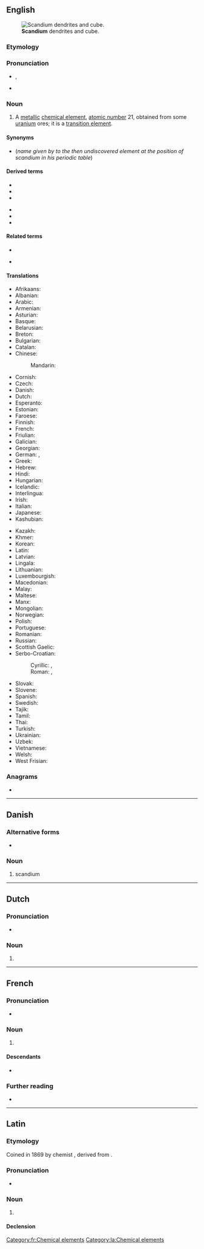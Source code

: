 {{also|Scandium}}
==English==
{{wikipedia}}
{{elements|Sc|calcium|Ca|titanium|Ti}}
[[File:Scandium sublimed dendritic and 1cm3 cube.jpg|thumb|'''Scandium''' dendrites and cube.]]

===Etymology===
{{suffix|en|Scandia|ium}}

===Pronunciation===
* {{enPR|skăn'dēəm}}, {{IPA|/ˈskændi.əm/|lang=en}}
* {{audio|En-us-scandium.ogg|Audio (US)|lang=en}}

===Noun===
{{en-noun|-}}

# {{senseid|en|Q713}}A [[metallic]] [[chemical element]], [[atomic number]] 21, obtained from some [[uranium]] ores; it is a [[transition element]].

====Synonyms====
* {{l|en|eka-boron}} (''name given by {{w|Dmitri Mendeleev}} to the then undiscovered element at the position of scandium in his periodic table'')

====Derived terms====
{{der-top}}
* {{l|en|scandium-45}}
* {{l|en|scandium chloride}}
* {{l|en|scandium fluoride}}
{{der-mid}}
* {{l|en|scandium iodide}}
* {{l|en|scandium oxide}}
* {{l|en|scandium trichloride}}
{{der-bottom}}

====Related terms====
{{rel-top}}
* {{l|en|scandia}}
{{rel-mid}}
* {{l|en|Scandinavia}}
{{rel-bottom}}

====Translations====
{{trans-top|id=Q713|chemical element}}
* Afrikaans: {{t+|af|skandium}}
* Albanian: {{t|sq|skandium}}
* Arabic: {{t|ar|سَكَانْدِيُوم|tr=sakandiyum|m}}
* Armenian: {{t+|hy|սկանդիում}}
* Asturian: {{t+|ast|escandiu|m}}
* Basque: {{t+|eu|eskandio}}
* Belarusian: {{t|be|скандый|tr=skándyj|m}}
* Breton: {{t|br|skandiom}}
* Bulgarian: {{t|bg|скандий|m|tr=skándij}}
* Catalan: {{t+|ca|escandi|m}}
* Chinese:
*: Mandarin: {{t+|cmn|鈧|tr=kàng}}
* Cornish: {{t|kw|scandyum}}
* Czech: {{t+|cs|skandium}}
* Danish: {{t|da|skandium}}
* Dutch: {{t+|nl|scandium|n}}
* Esperanto: {{t+|eo|skandio}}
* Estonian: {{t+|et|skandium}}
* Faroese: {{t|fo|skandium}}
* Finnish: {{t+|fi|skandium}}
* French: {{t+|fr|scandium|m}}
* Friulian: {{t|fur|scandi}}
* Galician: {{t+|gl|escandio|m}}
* Georgian: {{t|ka|სკანდიუმი}}
* German: {{t|de|Skandium|n}}, {{t+|de|Scandium|n}}
* Greek: {{t+|el|σκάνδιο|n}}
* Hebrew: {{t+|he|סקנדיום|tr=skandium}}
* Hindi: {{t|hi|स्तोकातु|tr=stokaatu|sc=Deva}}
* Hungarian: {{t+|hu|szkandium}}
* Icelandic: {{t+|is|skandín}}
* Interlingua: {{t|ia|scandium}}
* Irish: {{t+|ga|scaindiam}}
* Italian: {{t+|it|scandio|m}}
* Japanese: {{t+|ja|スカンジウム|tr=sukanjiumu}}
* Kashubian: {{t|csb|skónd}}
{{trans-mid}}
* Kazakh: {{t|kk|скандий|tr=skandij|sc=Cyrl}}
* Khmer: {{t|km|ស្កង់ដ្យូម}}
* Korean: {{t+|ko|스칸듐}}
* Latin: {{t+|la|scandium|n}}
* Latvian: {{t|lv|skandijs}}
* Lingala: {{t|ln|sekandu|c9a|c10a}}
* Lithuanian: {{t+|lt|skandis}}
* Luxembourgish: {{t|lb|Skandium}}
* Macedonian: {{t|mk|скандиум|tr=skándium|m}}
* Malay: {{t|ms|skandium}}
* Maltese: {{t|mt|skandju}}
* Manx: {{t|gv|scandjum}}
* Mongolian: {{t|mn|сканди}}
* Norwegian: {{t+|no|scandium}}
* Polish: {{t+|pl|skand|m}}
* Portuguese: {{t+|pt|escândio|m}}
* Romanian: {{t+|ro|scandiu|n}}
* Russian: {{t+|ru|ска́ндий|m}}
* Scottish Gaelic: {{t|gd|scaindiam}}
* Serbo-Croatian:
*: Cyrillic: {{t|sh|скандиj|m}}, {{t|sh|скандиjум|m}}
*: Roman: {{t+|sh|skandij|m}}, {{t|sh|skandijum|m}}
* Slovak: {{t|sk|skandium}}
* Slovene: {{t+|sl|skandij}}
* Spanish: {{t+|es|escandio|m}}
* Swedish: {{t+|sv|skandium|n}}
* Tajik: {{t|tg|skandi'}}
* Tamil: {{t|ta|ஸ்கண்டியம்|tr=skaņţiyam}}
* Thai: {{t|th|สแคนเดียม|tr=sakhaendiam}}
* Turkish: {{t+|tr|skandiyum}}
* Ukrainian: {{t|uk|скандій|tr=skándij|m}}
* Uzbek: {{t+|uz|скандий|tr=skandiy|sc=Cyrl}}
* Vietnamese: {{t|vi|scandi}}
* Welsh: {{t+|cy|scandiwm}}
* West Frisian: {{t|fy|scandium}}
{{trans-bottom}}

===Anagrams===
* {{anagrams|en|a=acdimnsu|muscadin}}

----

==Danish==
{{wikipedia|lang=da}}

===Alternative forms===
* {{l|da|skandium}} {{qual|obsolete}}

===Noun===
{{da-noun}}

# scandium

----

==Dutch==
{{wikipedia|lang=nl}}
{{elements|Sc|calcium|Ca|titanium|Ti|lang=nl}}

===Pronunciation===
* {{audio|Nl-scandium.ogg|Audio|lang=nl}}

===Noun===
{{nl-noun|n|-|-}}

# {{l|en|scandium}}

----

==French==
{{wikipedia|lang=fr}}

===Pronunciation===
* {{fr-IPA}}

===Noun===
{{fr-noun|m|-}}

# {{l|en|scandium}}

====Descendants====
* {{desc|ln|sekandu}}

===Further reading===
* {{R:TLFi}}

[[Category:fr:Chemical elements]]

----

==Latin==
{{wikipedia|lang=la}}

===Etymology===
Coined in 1869 by chemist {{w|Lars Fredrik Nilson}}, derived from {{suffix|la|Scandia|t1=Scandinavia|ium|t2=chemical element suffix}}.

===Pronunciation===
* {{la-IPA|eccl=yes}}

===Noun===
{{la-noun|scandium|scandiī|n|second}}

# {{lb|la|New Latin}} {{l|en|scandium}}

====Declension====
{{la-ndecl|scandium<2>}}

[[Category:la:Chemical elements]]